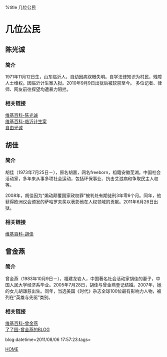 %title 几位公民


= 几位公民=

==陈光诚==
===简介===
1971年11月12日生，山东临沂人，自幼因病双眼失明。自学法律知识为村民，残障人士维权。因临沂计生案入狱。2010年9月9日出狱后被软禁至今。
多位记者、律师、网友前往探望均遭暴力阻拦。
===相关链接===
[http://zh.wikipedia.org/wiki/%E9%99%88%E5%85%89%E8%AF%9A 维基百科-陈光诚]<br>
[http://zh.wikipedia.org/wiki/%E4%B8%B4%E6%B2%82%E8%AE%A1%E5%88%92%E7%94%9F%E8%82%B2%E4%BA%8B%E4%BB%B6 维基百科-临沂计生案]<br>
[http://www.chenguangcheng.com/ 自由光诚]

==胡佳==
===简介===
胡佳（1973年7月25日－），原名胡嘉，网名freeborn，祖籍安徽芜湖。中国社会活动家，多年来从事多项社会运动，包括环保事业、抗击艾滋病和争取民主人权等。

2008年，胡佳因为“煽动颠覆国家政权罪”被判处有期徒刑3年零6个月。同年，他获得欧洲议会颁发的萨哈罗夫奖以表彰他在人权领域的贡献。2011年6月26日出狱。
===相关链接===
[http://zh.wikipedia.org/wiki/%E8%83%A1%E4%BD%B3_%28%E7%A4%BE%E6%9C%83%E6%B4%BB%E5%8B%95%E5%AE%B6%29 维基百科-胡佳]

==曾金燕==
===简介===
曾金燕（1983年10月9日－），福建龙岩人，中国著名社会活动家胡佳的妻子，中国人民大学经济系毕业。2005年7月28日，胡佳与曾金燕登记结婚。2007年，她的女儿胡谦慈出生。同年，当选美国《时代》杂志全球100位最有影响力人物，被列在“英雄与先驱”类别。
===相关链接===
[http://zh.wikipedia.org/wiki/%E6%9B%BE%E9%87%91%E7%87%95 维基百科-曾金燕]<br>
[http://zengjinyan.wordpress.com/ 了了园-曾金燕的BLOG]

blog:datetime=2011/08/06 17:57:23:tags=

[[index|HOME]]

